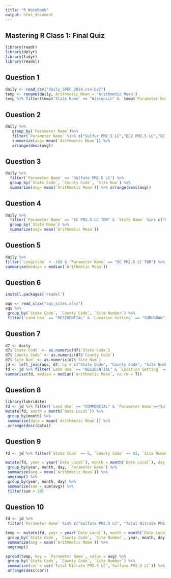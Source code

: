 ```yaml
---
title: "R Notebook"
output: html_document
---
```


## Mastering R Class 1: Final Quiz
```r
library(readr)
library(dplyr)
library(tidyr)
library(readxl)
```

## Question 1
```r
daily <- read_csv("daily_SPEC_2014.csv.bz2")
temp <- rename(daily, Arithmetic_Mean = 'Arithmetic Mean')
temp %>% filter(temp$'State Name' == "Wisconsin" &  temp$`Parameter Name` == "Bromine PM2.5 LC") %>% summarise(average=mean(Arithmetic_Mean))
```

## Ouestion 2
```r
daily %>%
   group_by(`Parameter Name`)%>%
   filter(`Parameter Name` %in% c("Sulfur PM2.5 LC","EC2 PM2.5 LC","OC CSN Unadjusted PM2.5 LC TOT","Sodium PM2.5 LC"))%>%
   summarize(avg= mean(`Arithmetic Mean`)) %>%
   arrange(desc(avg))
```

## Question 3
```r
daily %>%
  filter(`Parameter Name` == 'Sulfate PM2.5 LC') %>%
  group_by(`State Code`, `County Code`, `Site Num`) %>%
  summarize(avg= mean(`Arithmetic Mean`)) %>% arrange(desc(avg))
```

## Question 4
```r
daily %>%
  filter(`Parameter Name` == "EC PM2.5 LC TOR" & `State Name` %in% c("California", "Arizona")) %>%
  group_by(`State Name`) %>%
  summarize(avg= mean(`Arithmetic Mean`)) 
```

## Ouestion 5
```r
daily %>%
filter(`Longitude` < -100 & `Parameter Name` == "OC PM2.5 LC TOR") %>%
summarise(median = median(`Arithmetic Mean`)) 
```

## Question 6
```r
install.packages('readxl')

aqs <- read_xlsx("aqs_sites.xlsx")
aqs %>%
 group_by(`State Code`, `County Code`, `Site Number`) %>%
 filter(`Land Use` == "RESIDENTIAL" & `Location Setting` == "SUBURBAN")
```

## Question 7
```r
d7 <- daily
d7$`State Code` <- as.numeric(d7$`State Code`)
d7$`County Code` <- as.numeric(d7$`County Code`)
d7$`Site Num` <- as.numeric(d7$`Site Num`)
jd <- left_join(aqs, d7, by = c("State Code", "County Code", "Site Number" = "Site Num"))
fd <- jd %>% filter(`Land Use` == "RESIDENTIAL" & `Location Setting` == "SUBURBAN" & `Longitude.x` >= -100 & `Parameter Name`=="EC PM2.5 LC TOR")
summarise(fd, median = median(`Arithmetic Mean`, na.rm = T))
```

## Question 8
```r
library(lubridate)
fd <- jd %>% filter(`Land Use` == "COMMERCIAL" & `Parameter Name`=="Sulfate PM2.5 LC")
mutate(fd, month = month(`Date Local`)) %>%
 group_by(month) %>%
 summarize(data = mean(`Arithmetic Mean`)) %>%
 arrange(desc(data))
```

## Question 9
```r
fd <- jd %>% filter(`State Code` == 6, `County Code` == 65, `Site Number` == 8001 & `Parameter Name` %in% c("Sulfate PM2.5 LC", "Total Nitrate PM2.5 LC")) 

mutate(fd, year = year(`Date Local`), month = month(`Date Local`), day = day(`Date Local`)) %>%
 group_by(year, month, day, `Parameter Name`) %>%
 summarize(avg = mean(`Arithmetic Mean`)) %>%
 ungroup() %>%
 group_by(year, month, day) %>%
 summarize(sum = sum(avg)) %>%
 filter(sum > 10)
```

## Question 10
```r
fd <- jd %>%
 filter(`Parameter Name` %in% c("Sulfate PM2.5 LC", "Total Nitrate PM2.5 LC")) 

temp <- mutate(fd, year = year(`Date Local`), month = month(`Date Local`), day = day(`Date Local`)) %>%
 group_by(`State Code`, `County Code`, `Site Number`, year, month, day, `Parameter Name`) %>%
 summarize(avg = mean(`Arithmetic Mean`)) %>%
 ungroup()

spread(temp, key = `Parameter Name`, value = avg) %>%
 group_by(`State Code`, `County Code`, `Site Number`) %>%
 summarise(cor = cor(`Total Nitrate PM2.5 LC`,`Sulfate PM2.5 LC`)) %>%
 arrange(desc(cor))
```

